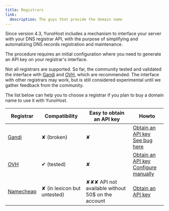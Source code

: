```yaml
---
title: Registrars
link:
  description: The guys that provide the domain name
---
```


Since version 4.3, YunoHost includes a mechanism to interface your server with your DNS registrar API, with the purpose of simplifying and automatizing DNS records registration and maintenance.

The procedure requires an initial configuration where you need to generate an API key on your registrar's interface.

Not all registrars are supported. So far, the community tested and validated the interface with [Gandi](https://gandi.net) and [OVH](https://ovh.com), which are recommended. The interface with other registrars may work, but is still considered experimental until we gather feedback from the community.

The list below can help you to choose a registrar if you plan to buy a domain name to use it with YunoHost.

| Registrar                           | Compatibility               | Easy to obtain an API key | Howto |
|-------------------------------------|-----------------------------|---------------------------|-------|
| [Gandi](https://www.gandi.net)      | ✘ (broken)                  | ✘   | [Obtain an API key](/admin/self_hosting/providers/registrar/gandi) <br/> [See bug here](https://github.com/YunoHost/issues/issues/2419) |
| [OVH](https://ovh.com/domaines)     | ✔ (tested)                  | ✘   | [Obtain an API key](/admin/self_hosting/providers/registrar/ovh/autodns) <br/> [Configure manually](/admin/self_hosting/providers/registrar/ovh/manualdns) |
| [Namecheap](https://namecheap.com)  | ✘ (in lexicon but untested) | ✘✘✘ API not available without 50$ on the account | [Obtain an API key](/admin/self_hosting/providers/registrar/namecheap) |

